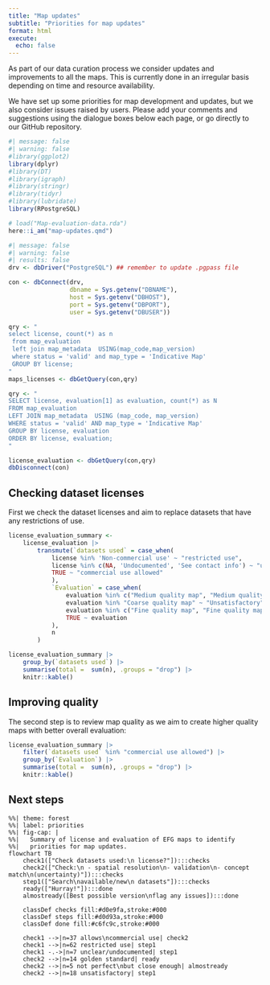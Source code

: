 ```yaml
---
title: "Map updates"
subtitle: "Priorities for map updates"
format: html
execute: 
  echo: false
---
```


As part of our data curation process we consider updates and improvements to all the maps. This is currently done in an irregular basis depending on time and resource availability.

We have set up some priorities for map development and updates, but we also consider issues raised by users. Please add your comments and suggestions using the dialogue boxes below each page, or go directly to our GitHub repository.


```r
#| message: false
#| warning: false
#library(ggplot2)
library(dplyr)
#library(DT)
#library(igraph)
#library(stringr)
#library(tidyr)
#library(lubridate)
library(RPostgreSQL)

# load("Map-evaluation-data.rda")
here::i_am("map-updates.qmd")

```

```r
#| message: false
#| warning: false
#| results: false
drv <- dbDriver("PostgreSQL") ## remember to update .pgpass file

con <- dbConnect(drv, 
                 dbname = Sys.getenv("DBNAME"),
                 host = Sys.getenv("DBHOST"),
                 port = Sys.getenv("DBPORT"),
                 user = Sys.getenv("DBUSER"))

qry <- "
select license, count(*) as n 
 from map_evaluation 
 left join map_metadata  USING(map_code,map_version) 
 where status = 'valid' and map_type = 'Indicative Map'
 GROUP BY license;
"
maps_licenses <- dbGetQuery(con,qry)

qry <- "
SELECT license, evaluation[1] as evaluation, count(*) as N
FROM map_evaluation 
LEFT JOIN map_metadata  USING (map_code, map_version) 
WHERE status = 'valid' AND map_type = 'Indicative Map'
GROUP BY license, evaluation
ORDER BY license, evaluation;
"

license_evaluation <- dbGetQuery(con,qry)
dbDisconnect(con)
```


## Checking dataset licenses

First we check the dataset licenses and aim to replace datasets that have any restrictions of use. 

```r
license_evaluation_summary <- 
    license_evaluation |> 
        transmute(`datasets used` = case_when(
            license %in% 'Non-commercial use' ~ "restricted use",
            license %in% c(NA, 'Undocumented', 'See contact info') ~ "unclear/undocumented",
            TRUE ~ "commercial use allowed"
            ),
            `Evaluation` = case_when(
                evaluation %in% c("Medium quality map", "Medium quality map series") ~ "Good enough",
                evaluation %in% "Coarse quality map" ~ "Unsatisfactory",
                evaluation %in% c("Fine quality map", "Fine quality map series") ~ "Best",
                TRUE ~ evaluation
            ),
            n
        ) 
```

```r
license_evaluation_summary |>
    group_by(`datasets used`) |>
    summarise(total =  sum(n), .groups = "drop") |>
    knitr::kable()

```

## Improving quality

The second step is to review map quality as we aim to create higher quality maps with better overall evaluation:

```r
license_evaluation_summary |>
    filter(`datasets used` %in% "commercial use allowed") |>
    group_by(`Evaluation`) |>
    summarise(total =  sum(n), .groups = "drop") |>
    knitr::kable()

```

## Next steps


```mermaid
%%| theme: forest
%%| label: priorities
%%| fig-cap: |
%%|   Summary of license and evaluation of EFG maps to identify 
%%|   priorities for map updates.
flowchart TB
    check1(["Check datasets used:\n license?"]):::checks
    check2(["Check:\n - spatial resolution\n- validation\n- concept match\n(uncertainty)"]):::checks
    step1(["Search\navailable/new\n datasets"]):::checks
    ready(["Hurray!"]):::done
    almostready([Best possible version\nflag any issues]):::done
    
    classDef checks fill:#d0e9fa,stroke:#000
    classDef steps fill:#d0d93a,stroke:#000
    classDef done fill:#c6fc9c,stroke:#000
   
    check1 -->|n=37 allows\ncommercial use| check2
    check1 -->|n=62 restricted use| step1
    check1 -.->|n=7 unclear/undocumented| step1
    check2 -->|n=14 golden standard| ready
    check2 -->|n=5 not perfect\nbut close enough| almostready
    check2 -->|n=18 unsatisfactory| step1
```
